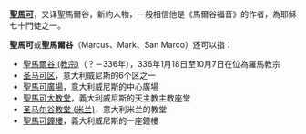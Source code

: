 '''[[聖馬可|聖馬可]]'''，又译聖馬爾谷，新約人物，一般相信他是《馬爾谷福音》的作者，為耶穌七十門徒之一。

'''聖馬可'''或'''聖馬爾谷'''（Marcus、Mark、San Marco）还可以指：
* [[聖馬爾谷_(教宗)|聖馬爾谷 (教宗)]]（？－336年），336年1月18日至10月7日在位為羅馬教宗
* [[圣马可区|圣马可区]]，意大利威尼斯的6个区之一
* [[聖馬可廣場|聖馬可廣場]]，意大利威尼斯的中心廣場
* [[聖馬可大教堂|聖馬可大教堂]]，義大利威尼斯的天主教主教座堂
* [[圣马尔谷教堂_(米兰)|圣马尔谷教堂 (米兰)]]，意大利米兰的教堂
* [[聖馬可鐘樓|聖馬可鐘樓]]，義大利威尼斯的一座鐘樓

{{disambig|S|Cat=三字译名消歧义}}